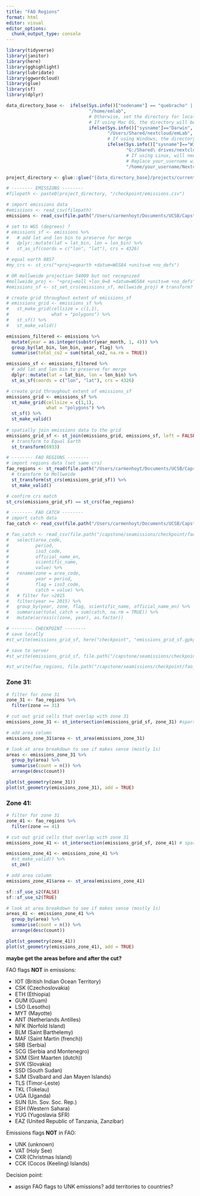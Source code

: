 ```yaml
---
title: "FAO Regions"
format: html
editor: visual
editor_options: 
  chunk_output_type: console
---
```


```r
library(tidyverse)
library(janitor)
library(here)
library(gghighlight)
library(lubridate)
library(ggwordcloud)
library(glue)
library(sf)
library(dplyr)
```

```r
data_directory_base <-  ifelse(Sys.info()["nodename"] == "quebracho" | Sys.info()["nodename"] == "sequoia",
                               "/home/emlab",
                               # Otherwise, set the directory for local machines based on the OS
                               # If using Mac OS, the directory will be automatically set as follows
                               ifelse(Sys.info()["sysname"]=="Darwin",
                                      "/Users/Shared/nextcloud/emLab",
                                      # If using Windows, the directory will be automatically set as follows
                                      ifelse(Sys.info()["sysname"]=="Windows",
                                             "G:/Shared\ drives/nextcloud/emLab",
                                             # If using Linux, will need to manually modify the following directory path based on their user name
                                             # Replace your_username with your local machine user name
                                             "/home/your_username/Nextcloud")))

project_directory <- glue::glue("{data_directory_base}/projects/current-projects/ocean-ghg-fisheries")
```

```r
# -------- EMISSIONS --------
#filepath <- paste0(project_directory, "/checkpoint/emissions.csv")

# import emissions data
#emissions <- read_csv(filepath)
emissions <- read_csv(file.path("/Users/carmenhoyt/Documents/UCSB/Capstone/Data/checkpoint/emissions.csv"), show_col_types = FALSE)

# set to WGS (degrees) ?
# emissions_sf <- emissions %>%
#   # add lat and lon bin to preserve for merge 
#   dplyr::mutate(lat = lat_bin, lon = lon_bin) %>%
#   st_as_sf(coords = c("lon", "lat"), crs = 4326)  

# equal earth 8857
#my_crs <- st_crs("+proj=eqearth +datum=WGS84 +units=m +no_defs")

# OR mollweide projection 54009 but not recognized
#mollweide_proj <- "+proj=moll +lon_0=0 +datum=WGS84 +units=m +no_defs"
#emissions_sf <- st_set_crs(emissions_sf, mollweide_proj) # transform?

# create grid throughout extent of emissions_sf
# emissions_grid <- emissions_sf %>%
#   st_make_grid(cellsize = c(1,1),
#                what = "polygons") %>%
#   st_sf() %>%
#   st_make_valid()

emissions_filtered <- emissions %>%
  mutate(year = as.integer(substr(year_month, 1, 4))) %>%
  group_by(lat_bin, lon_bin, year, flag) %>%
  summarise(total_co2 = sum(total_co2, na.rm = TRUE))

emissions_sf <- emissions_filtered %>%
  # add lat and lon bin to preserve for merge 
  dplyr::mutate(lat = lat_bin, lon = lon_bin) %>%
  st_as_sf(coords = c("lon", "lat"), crs = 4326) 

# create grid throughout extent of emissions_sf
emissions_grid <- emissions_sf %>%
  st_make_grid(cellsize = c(1,1),
               what = "polygons") %>%
  st_sf() %>%
  st_make_valid()
  
# spatially join emissions data to the grid
emissions_grid_sf <- st_join(emissions_grid, emissions_sf, left = FALSE) %>%
  # transform to Equal Earth
  st_transform(6933)

# -------- FAO REGIONS --------
# import regions data (set same crs)
fao_regions <- st_read(file.path("/Users/carmenhoyt/Documents/UCSB/Capstone/Data/fao_region_shapefile")) %>%
  # transform to Mollweide
  st_transform(st_crs(emissions_grid_sf)) %>%
  st_make_valid()

# confirm crs match
st_crs(emissions_grid_sf) == st_crs(fao_regions)

# -------- FAO CATCH --------
# import catch data
fao_catch <- read_csv(file.path("/Users/carmenhoyt/Documents/UCSB/Capstone/Data/checkpoint/fao_catch.csv"), show_col_types = FALSE)

# fao_catch <- read_csv(file.path("/capstone/seamissions/checkpoint/fao_catch.csv")) %>%
#   select(area_code,
#          period,
#          iso3_code,
#          official_name_en,
#          scientific_name,
#          value) %>%
#   rename(zone = area_code,
#          year = period,
#          flag = iso3_code,
#          catch = value) %>%
#   # filter for >2015
#   filter(year >= 2015) %>%
#   group_by(year, zone, flag, scientific_name, official_name_en) %>%
#   summarise(total_catch = sum(catch, na.rm = TRUE)) %>%
#   mutate(across(c(zone, year), as.factor))

# -------- CHECKPOINT --------
# save locally
#st_write(emissions_grid_sf, here("checkpoint", "emissions_grid_sf.gpkg"))

# save to server
#st_write(emissions_grid_sf, file.path("/capstone/seamissions/checkpoint/emissions_grid_sf.gpkg"), delete_dsn = TRUE)

#st_write(fao_regions, file.path("/capstone/seamissions/checkpoint/fao_regions/fao_regions.shp"), delete_dsn = TRUE)
```

### Zone 31:

```r
# filter for zone 31
zone_31 <- fao_regions %>%
  filter(zone == 31)

# cut out grid cells that overlap with zone 31
emissions_zone_31 <- st_intersection(emissions_grid_sf, zone_31) #sparse = FALSE)

# add area column
emissions_zone_31$area <- st_area(emissions_zone_31)

# look at area breakdown to see if makes sense (mostly 1s)
areas <- emissions_zone_31 %>%
  group_by(area) %>%
  summarise(count = n()) %>%
  arrange(desc(count))

plot(st_geometry(zone_31))
plot(st_geometry(emissions_zone_31), add = TRUE)
```

### Zone 41:

```r
# filter for zone 31
zone_41 <- fao_regions %>%
  filter(zone == 41)

# cut out grid cells that overlap with zone 31
emissions_zone_41 <- st_intersection(emissions_grid_sf, zone_41) # sparse = FALSE)

emissions_zone_41 <- emissions_zone_41 %>%
  #st_make_valid() %>%
  st_zm()

# add area column
emissions_zone_41$area <- st_area(emissions_zone_41)

sf::sf_use_s2(FALSE)
sf::sf_use_s2(TRUE)

# look at area breakdown to see if makes sense (mostly 1s)
areas_41 <- emissions_zone_41 %>%
  group_by(area) %>%
  summarise(count = n()) %>%
  arrange(desc(count))

plot(st_geometry(zone_41))
plot(st_geometry(emissions_zone_41), add = TRUE)
```

**maybe get the areas before and after the cut?**

FAO flags **NOT** in emissions:

-   IOT (British Indian Ocean Territory)
-   CSK (Czechoslovakia)
-   ETH (Ethiopia)
-   GUM (Guam)
-   LSO (Lesotho)
-   MYT (Mayotte)
-   ANT (Netherlands Antilles)
-   NFK (Norfold Island)
-   BLM (Saint Barthelemy)
-   MAF (Saint Martin (french))
-   SRB (Serbia)
-   SCG (Serbia and Montenegro)
-   SXM (Sint Maarten (dutch))
-   SVK (Slovakia)
-   SSD (South Sudan)
-   SJM (Svalbard and Jan Mayen Islands)
-   TLS (Timor-Leste)
-   TKL (Tokelau)
-   UGA (Uganda)
-   SUN (Un. Sov. Soc. Rep.)
-   ESH (Western Sahara)
-   YUG (Yugoslavia SFR)
-   EAZ (United Republic of Tanzania, Zanzibar)

Emissions flags **NOT** in FAO:

-   UNK (unknown)
-   VAT (Holy See)
-   CXR (Christmas Island)
-   CCK (Cocos (Keeling) Islands)

Decision point:

-   assign FAO flags to UNK emissions? add territories to countries?
